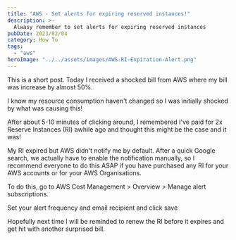 ```yaml
---
title: "AWS - Set alerts for expiring reserved instances!"
description: >-
  Alwasy remember to set alerts for expiring reserved instances
pubDate: 2023/02/04
category: How To
tags:
  - "aws"
heroImage: "../../assets/images/AWS-RI-Expiration-Alert.png"
---
```


This is a short post. Today I received a shocked bill from AWS where my bill was increase by almost 50%.

<ImageZoom src="/images/reserve-image.png" client:load />

I know my resource consumption haven't changed so I was initially shocked by what was causing this!

After about 5-10 minutes of clicking around, I remembered I've paid for 2x Reserve Instances (RI) awhile ago and thought this might be the case and it was!

<ImageZoom src="/images/reserve-image-1.png" client:load />

My RI expired but AWS didn't notify me by default. After a quick Google search, we actually have to enable the notification manually, so I recommend everyone to do this ASAP if you have purchased any RI for your AWS accounts or for your AWS Organisations.

To do this, go to AWS Cost Management > Overview > Manage alert subscriptions.

<ImageZoom src="/images/reserve-image-2.png" client:load />

Set your alert frequency and email recipient and click save

<ImageZoom src="/images/reserve-image-3.png" client:load />

Hopefully next time I will be reminded to renew the RI before it expires and get hit with another surprised bill.
